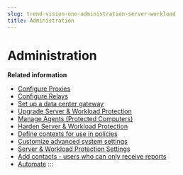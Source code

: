 ```yaml
---
slug: trend-vision-one-administration-server-workload
title: Administration
---
```

# Administration

**Related information**

- [Configure Proxies](configure-proxies.mdx)
- [Configure Relays](configure-relays.mdx)
- [Set up a data center gateway](set-up-data-center-gateway-2.mdx)
- [Upgrade Server & Workload Protection](upgrade.mdx)
- [Manage Agents (Protected Computers)](manage-agents-protected-computers.mdx)
- [Harden Server & Workload Protection](harden.mdx)
- [Define contexts for use in policies](define-contexts-for-use-policies.mdx)
- [Customize advanced system settings](customize-advanced-system-settings.mdx)
- [Server & Workload Protection Settings](setting-server-workload.mdx)
- [Add contacts - users who can only receive reports](users-only-receive-reports.mdx)
- [Automate](automate.mdx)
:::
